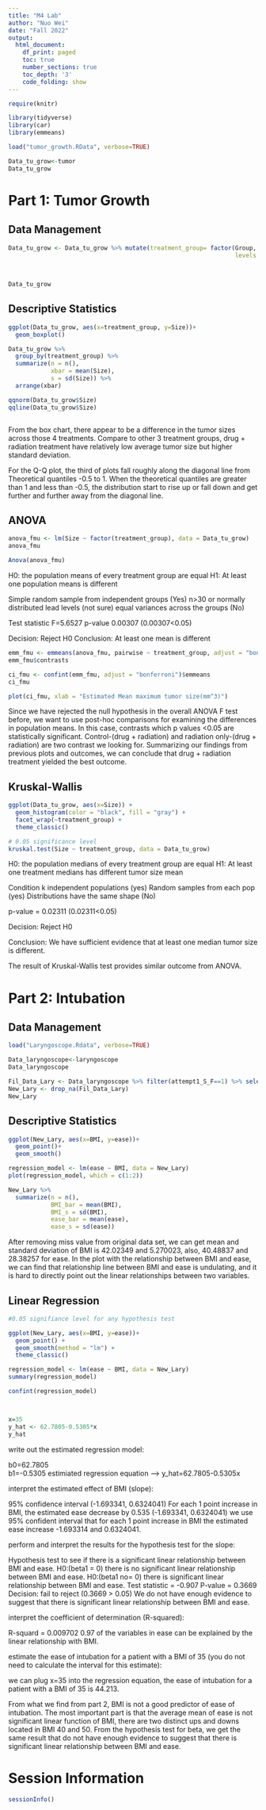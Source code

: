 ```yaml
---
title: "M4 Lab"
author: "Nuo Wei"
date: "Fall 2022"
output:
  html_document:
    df_print: paged
    toc: true
    number_sections: true
    toc_depth: '3'
    code_folding: show
---
```


```r
require(knitr)
```

```r
library(tidyverse)
library(car) 
library(emmeans) 
```


```r
load("tumor_growth.RData", verbose=TRUE)

Data_tu_grow<-tumor
Data_tu_grow

```

# Part 1: Tumor Growth

## Data Management

```r
Data_tu_grow <- Data_tu_grow %>% mutate(treatment_group= factor(Group, 
                                                                levels = c(1,2,3,4),labels = c("control","drug only",
                                                                                               "radiation only",
                                                                                               "drug + radiation")))

Data_tu_grow

```

## Descriptive Statistics

```r

ggplot(Data_tu_grow, aes(x=treatment_group, y=Size))+
  geom_boxplot()

Data_tu_grow %>%
  group_by(treatment_group) %>%
  summarize(n = n(),
            xbar = mean(Size),
            s = sd(Size)) %>%
  arrange(xbar)

qqnorm(Data_tu_grow$Size)
qqline(Data_tu_grow$Size)



```



From the box chart, there appear to be a difference in the tumor sizes across those 4 treatments. Compare to other 3 treatment groups, drug + radiation treatment have relatively low average tumor size but higher standard deviation. 

For the Q-Q plot, the third of plots fall roughly along the diagonal line from Theoretical quantiles -0.5 to 1. When the theoretical quantiles are greater than 1 and less than -0.5, the distribution start to rise up or fall down and get further and further away from the diagonal line.



## ANOVA


```r
anova_fmu <- lm(Size ~ factor(treatment_group), data = Data_tu_grow)
anova_fmu

Anova(anova_fmu)
```
H0: the population means of every treatment group are equal
H1: At least one population means is different

Simple random sample from independent groups (Yes)
n>30 or normally distributed lead levels     (not sure)
equal variances across the groups            (No)

Test statistic F=5.6527
p-value        0.00307   (0.00307<0.05) 

Decision: Reject H0
Conclusion: At least one mean is different


```r
emm_fmu <- emmeans(anova_fmu, pairwise ~ treatment_group, adjust = "bonferroni")
emm_fmu$contrasts

ci_fmu <- confint(emm_fmu, adjust = "bonferroni")$emmeans
ci_fmu

plot(ci_fmu, xlab = "Estimated Mean maximum tumor size(mm^3)")
```



Since we have rejected the null hypothesis in the overall ANOVA F test before, we want to use post-hoc comparisons for examining the differences in population means. In this case, contrasts which p values <0.05 are statistically significant. Control-(drug + radiation) and radiation only-(drug + radiation) are two contrast we looking for. Summarizing our findings from previous plots and outcomes, we can conclude that drug + radiation treatment yielded the best outcome.




## Kruskal-Wallis


```r
ggplot(Data_tu_grow, aes(x=Size)) +
  geom_histogram(color = "black", fill = "gray") +
  facet_wrap(~treatment_group) +
  theme_classic()
```


```r
# 0.05 significance level
kruskal.test(Size ~ treatment_group, data = Data_tu_grow)
```
H0: the population medians of every treatment group are equal
H1: At least one treatment medians has different tumor size mean

Condition
k independent populations         (yes)
Random samples from each pop      (yes)
Distributions have the same shape (No)

p-value = 0.02311  (0.02311<0.05)

Decision: Reject H0

Conclusion: We have sufficient evidence that at least one median tumor size is different.

The result of Kruskal-Wallis test provides similar outcome from ANOVA.  



# Part 2: Intubation

## Data Management 


```r
load("Laryngoscope.Rdata", verbose=TRUE)

Data_laryngoscope<-laryngoscope
Data_laryngoscope

Fil_Data_Lary <- Data_laryngoscope %>% filter(attempt1_S_F==1) %>% select(BMI, ease)
New_Lary <- drop_na(Fil_Data_Lary)
New_Lary
```

## Descriptive Statistics

```r

ggplot(New_Lary, aes(x=BMI, y=ease))+
  geom_point()+
  geom_smooth()

regression_model <- lm(ease ~ BMI, data = New_Lary)
plot(regression_model, which = c(1:2))

New_Lary %>%
  summarize(n = n(),
            BMI_bar = mean(BMI),
            BMI_s = sd(BMI),
            ease_bar = mean(ease),
            ease_s = sd(ease))
```
After removing miss value from original data set, we can get mean and standard deviation of BMI is 42.02349 and 5.270023, also, 40.48837 and 28.38257 for ease. In the plot with the relationship between BMI and ease, we can find that relationship line between BMI and ease is undulating, and it is hard to directly point out the linear relationships between two variables. 


## Linear Regression  

```r
#0.05 signifiance level for any hypothesis test

ggplot(New_Lary, aes(x=BMI, y=ease))+
  geom_point() +
  geom_smooth(method = "lm") +
  theme_classic()

regression_model <- lm(ease ~ BMI, data = New_Lary)
summary(regression_model)

confint(regression_model)



x=35
y_hat <- 62.7805-0.5305*x
y_hat

```

write out the estimated regression model: 

b0=62.7805    
b1=-0.5305
estimiated regression equation --> y_hat=62.7805-0.5305x



interpret the estimated effect of BMI (slope):

95% confidence interval (-1.693341, 0.6324041)
For each 1 point increase in BMI, the estimated ease decrease by 0.535
(-1.693341, 0.6324041) we use 95% confident interval that for each 1 point increase in BMI the estimated ease increase -1.693314 and 0.6324041.



perform and interpret the results for the hypothesis test for the slope:

Hypothesis test to see if there is a significant linear relationship between BMI and ease.
H0:(beta1 = 0) there is no significant linear relationship between BMI and ease.
H0:(beta1 no= 0) there is significant linear relationship between BMI and ease.
Test statistic = -0.907
P-value = 0.3669
Decision: fail to reject (0.3669 > 0.05)
We do not have enough evidence to suggest that there is significant linear relationship between BMI and ease.



interpret the coefficient of determination (R-squared):

R-squard = 0.009702
0.97 of the variables in ease can be explained by the linear relationship with BMI. 



estimate the ease of intubation for a patient with a BMI of 35 (you do not need to calculate the interval for this estimate):

we can plug x=35 into the regression equation, the ease of intubation for a patient with a BMI of 35 is 44.213.


From what we find from part 2, BMI is not a good predictor of ease of intubation. The most important part is that the average mean of ease is not significant linear function of BMI, there are two distinct ups and downs located in BMI 40 and 50. From the hypothesis test for beta, we get the same result that do not have enough evidence to suggest that there is significant linear relationship between BMI and ease.




# Session Information

```r
sessionInfo()
```
